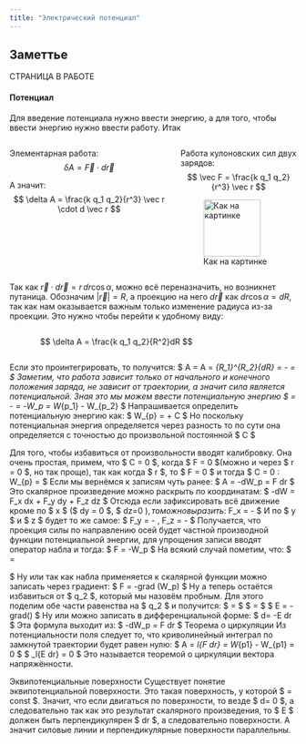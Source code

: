 ```yaml
---
title: "Электрический потенциал"
---
```


::: {.callout-caution}
## Заметтье
СТРАНИЦА В РАБОТЕ
:::

#### Потенциал
Для введение потенциала нужно ввести энергию, а для того, чтобы ввести энергию нужно ввести работу. Итак

::: {.columns}
::: {.column}
Элементарная работа:
$$
\delta A = \vec F \cdot d\vec r
$$

А значит:\
$$
\delta A = \frac{k q_1 q_2}{r^3} \vec r \cdot  d \vec r
$$
:::
::: {.column}
Работа кулоновских сил двух зарядов:
$$
\vec F = \frac{k q_1 q_2}{r^3} \vec r
$$

![Как на картинке](ElectricPotential/qqrdr.png){width="100" height="100"}
:::
:::




Так как $\vec r \cdot d\vec r = r \,dr \cos\alpha$, можно всё переназначить, но возникнет путаница. Обозначим $|\vec r| = R$, а проекцию на него $d\vec r$ как $d r \cos\alpha = dR$, так как нам оказывается важным только изменение радиуса из-за проекции. Это нужно чтобы перейти к удобному виду:

::: {.columns}
::: {.column}
$$
\delta A = \frac{k q_1 q_2}{R^2}dR
$$
:::
::: {.column}
:::

:::

Если это проинтегрировать, то получится:
$
A = \int \delta A =  \int_{R_1}^{R_2}{\frac{k q_1 q_2}{R^2}dR} = \frac{k q_1 q_2}{R_1} - \frac{k q_1 q_2}{R_2} = *
$
Заметим, что работа зависит только от начального и конечного положения заряда, не зависит от траектории, а значит сила является потенциальной. Зная это мы можем ввести потенциальную энергию
$
* = \frac{k q_1 q_2}{R_1} - \frac{k q_1 q_2}{R_2} = -\Delta W_p = W_{p_1} - W_{p_2}
$
Напрашивается определить потенциальную энергию как:
$
W_{p} = \frac{k q_1 q_2}{r} + C
$
Но поскольку потенциальная энергия определяется через разность то по сути она определяется с точностью до произвольной постоянной $
C
$

Для того, чтобы избавиться от произвольности вводят калибровку. Она очень простая, примем, что $
C = 0
$, когда $
F = 0
$(можно и через $
r =  0
$, но так проще), так как когда $
r \rightarrow \inf
$, то $
F = 0
$ и тогда $
C = 0
$:
$
W_{p} = \frac{k q_1 q_2}{r}
$
Если мы вернёмся к записям чуть ранее:
$
\delta A = -dW_p  = \vec F \cdot d\vec r
$
Это скалярное произведение можно раскрыть по координатам:
$
-dW = F_x dx + F_y dy + F_z dz
$
Отсюда если зафиксировать всё движение кроме по $
x
$ ($
dy = 0
$, $
dz=0
$), то можно выразить:
$
F_x = -\frac{\partial W_p}{\partial x}
$
И по $
y
$ и $
z
$ будет то же самое:
$
F_y = -\frac{\partial W_p}{\partial y}
$,$
F_z = -\frac{\partial W_p}{\partial z}
$
Получается, что проекция силы по направлению осей будет частной производной функции потенциальной энергии, для упрощения записи вводят оператор набла и тогда:
 $
\vec F = -\nabla W_p
$
 На всякий случай пометим, что:
 $
\nabla = 
\begin{pmatrix}
\frac{\partial}{\partial x} \\
\frac{\partial}{\partial y} \\
\frac{\partial}{\partial z}
\end{pmatrix}
$
 Ну или так как набла применяется к скалярной функции можно записать через градиент:
 $
\vec F = -grad (W_p)
$
 Ну а теперь остаётся избавиться от $
q_2
$, который мы назовём пробным. Для этого поделим обе части равенства на $
q_2
$ и получится:
 $
\varphi = \frac{W_p}{q}
$
 $
\frac{\vec F}{q} = \frac{-grad (W_p)}{q}
$
 $
\vec E = -grad(\varphi)
$
 Ну или можно записать в дифференциальной форме:
 $
d\varphi = -\vec E \cdot d\vec r
$
 Эта формула выходит из:
 $
-dW_p  = \vec F \cdot d\vec r
$
Теорема о циркуляции
Из потенциальности поля следует то, что криволинейный интеграл по замкнутой траектории будет равен нулю:
$
A = \oint_l{\vec F d\vec r} = W_{p1} - W_{p1} = 0
$
$
\oint_l{\vec E d\vec r} = 0
$
Это называется теоремой о циркуляции вектора напряжённости.
 
Эквипотенциальные поверхности
 Существует понятие эквипотенциальной поверхности. Это такая поверхность, у которой $
\varphi = const
$. Значит, что если двигаться по поверхности, то везде $
d\varphi = 0
$, а следовательно так как это результат скалярного произведения, то $
\vec E
$ должен быть перпендикулярен $
d\vec r
$, а следовательно поверхности. А значит силовые линии и перпендикулярные поверхности параллельны. 
 